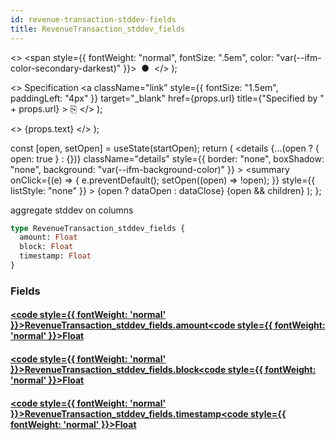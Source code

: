 ```yaml
---
id: revenue-transaction-stddev-fields
title: RevenueTransaction_stddev_fields
---
```


<head>
  <meta content="noindex" name="robots" />
  <meta charset="utf-8" />
</head>

  <>
    <span style={{ fontWeight: "normal", fontSize: ".5em", color: "var(--ifm-color-secondary-darkest)" }}>
      &nbsp;●&nbsp;
    </span>
  </>
);

  <>
    Specification
    <a
      className="link"
      style={{ fontSize: "1.5em", paddingLeft: "4px" }}
      target="_blank"
      href={props.url}
      title={"Specified by " + props.url}
    >
      ⎘
    </a>
  </>
);

  <>
    <span className={props.class}>{props.text}</span>
  </>
);


  const [open, setOpen] = useState(startOpen);
  return (
    <details
      {...(open ? { open: true } : {})}
      className="details"
      style={{ border: "none", boxShadow: "none", background: "var(--ifm-background-color)" }}
    >
      <summary
        onClick={(e) => {
          e.preventDefault();
          setOpen((open) => !open);
        }}
        style={{ listStyle: "none" }}
      >
        {open ? dataOpen : dataClose}
      </summary>
      {open && children}
    </details>
  );
};

aggregate stddev on columns

```graphql
type RevenueTransaction_stddev_fields {
  amount: Float
  block: Float
  timestamp: Float
}
```

### Fields

#### [<code style={{ fontWeight: 'normal' }}>RevenueTransaction_stddev_fields.<b>amount</b></code>](#)<Bullet />[<code style={{ fontWeight: 'normal' }}><b>Float</b></code>](/docs/api/airdrops/graphql/envio/scalars/float.mdx) <Badge class="badge badge--secondary " text="scalar"/>

#### [<code style={{ fontWeight: 'normal' }}>RevenueTransaction_stddev_fields.<b>block</b></code>](#)<Bullet />[<code style={{ fontWeight: 'normal' }}><b>Float</b></code>](/docs/api/airdrops/graphql/envio/scalars/float.mdx) <Badge class="badge badge--secondary " text="scalar"/>

#### [<code style={{ fontWeight: 'normal' }}>RevenueTransaction_stddev_fields.<b>timestamp</b></code>](#)<Bullet />[<code style={{ fontWeight: 'normal' }}><b>Float</b></code>](/docs/api/airdrops/graphql/envio/scalars/float.mdx) <Badge class="badge badge--secondary " text="scalar"/>
